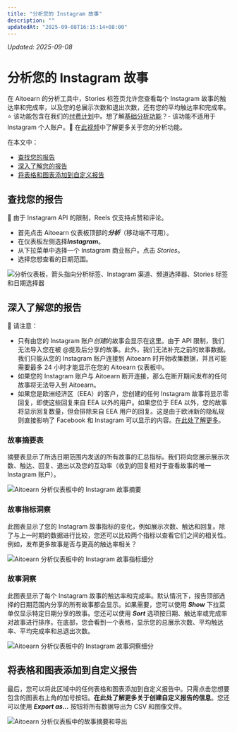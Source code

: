 ```yaml
---
title: "分析您的 Instagram 故事"
description: ""
updatedAt: "2025-09-08T16:15:14+08:00"
---
```

<!-- UPDATED_AT -->
_Updated: 2025-09-08_

# 分析您的 Instagram 故事

在 Aitoearn 的分析工具中，Stories 标签页允许您查看每个 Instagram 故事的触达率和完成率，以及您的总展示次数和退出次数，还有您的平均触达率和完成率。⭐️ 该功能包含在我们的[付费计划](https://aitoearn.helpscoutdocs.com/article/595-功能-可用-on-each-aitoearn-plan)中。想了解[基础分析功能](https://支持.aitoearn.com//支持.aitoearn.com/article/517-insights-on-shared-帖子-within-您的-发布功能-dashboard)？- 该功能不适用于 Instagram 个人账户。🎥 在[此视频](https://youtu.be/8MQ_bDys_sc)中了解更多关于您的分析功能。

在本文中：
- [查找您的报告](#h_507ac027-702d-4247-b667-7c64e53a103a)
- [深入了解您的报告](#h_2218dca5-c54c-4914-907d-b8afbc78df81)
- [将表格和图表添加到自定义报告](#h_07903a04-f319-4aa1-a4d8-651c6f3dec96)

## 查找您的报告

📝 由于 Instagram API 的限制，Reels 仅支持点赞和评论。

- 首先点击 Aitoearn 仪表板顶部的***分析***（移动端不可用）。
- 在仪表板左侧选择***Instagram***。
- 从下拉菜单中选择一个 Instagram 商业账户。点击 *Stories*。
- 选择您想查看的日期范围。

![分析仪表板，箭头指向分析标签、Instagram 渠道、频道选择器、Stories 标签和日期选择器](//d33v4339jhl8k0.cloudfront.net/docs/assets/64cb6cf86d4a3e191f237e66/images/661fe20fd21f4911eeb0e825/file-S4ywNJUjKu.jpg)

## 深入了解您的报告

📝 请注意：
- 只有由您的 Instagram 账户*创建*的故事会显示在这里。由于 API 限制，我们无法导入您在被 @提及后分享的故事。此外，我们无法补充之前的故事数据。我们只能从您的 Instagram 账户连接到 Aitoearn 时开始收集数据，并且可能需要最多 24 小时才能显示在您的 Aitoearn 仪表板中。
- 如果您的 Instagram 账户与 Aitoearn 断开连接，那么在断开期间发布的任何故事将无法导入到 Aitoearn。
- 如果您是欧洲经济区（EEA）的客户，您创建的任何 Instagram 故事将显示零回复，即使这些回复来自 EEA 以外的用户。如果您位于 EEA 以外，您的故事将显示回复数量，但会排除来自 EEA 用户的回复。这是由于欧洲新的隐私规则直接影响了 Facebook 和 Instagram 可以显示的内容。[在此处了解更多](https://www.Facebook.com/business/帮助/384262082655927)。

### 故事摘要表

摘要表显示了所选日期范围内发送的所有故事的汇总指标。我们将向您展示展示次数、触达、回复、退出以及您的互动率（收到的回复相对于查看故事的唯一 Instagram 账户）。

![Aitoearn 分析仪表板中的 Instagram 故事摘要](//d33v4339jhl8k0.cloudfront.net/docs/assets/64cb6cf86d4a3e191f237e66/images/6514995bf8eafb48f4e81341/img-1656503-1695848794-1287238376.png)

### 故事指标洞察

此图表显示了您的 Instagram 故事指标的变化，例如展示次数、触达和回复。除了与上一时期的数据进行比较，您还可以比较两个指标以查看它们之间的相关性。例如，发布更多故事是否与更高的触达率相关？

![Aitoearn 分析仪表板中的 Instagram 故事指标细分](//d33v4339jhl8k0.cloudfront.net/docs/assets/64cb6cf86d4a3e191f237e66/images/6514995cf8eafb48f4e81342/img-1656503-1695848794-91284969.png)

### 故事洞察

此图表显示了每个 Instagram 故事的触达率和完成率。默认情况下，报告顶部选择的日期范围内分享的所有故事都会显示。如果需要，您可以使用 ***Show*** 下拉菜单仅显示特定日期分享的故事。您还可以使用 ***Sort*** 选项按日期、触达率或完成率对故事进行排序。在底部，您会看到一个表格，显示您的总展示次数、平均触达率、平均完成率和总退出次数。

![Aitoearn 分析仪表板中的 Instagram 故事洞察细分](//d33v4339jhl8k0.cloudfront.net/docs/assets/64cb6cf86d4a3e191f237e66/images/6514995c8820396325b6fdbb/img-1656503-1695848794-1077997725.png)

## 将表格和图表添加到自定义报告

最后，您可以将此区域中的任何表格和图表添加到自定义报告中。只需点击您想要包含的图表右上角的加号按钮。**在此处了解更多关于创建自定义报告的信息**。您还可以使用 ***Export as...*** 按钮将所有数据导出为 CSV 和图像文件。

![Aitoearn 分析仪表板中的故事摘要和导出](//d33v4339jhl8k0.cloudfront.net/docs/assets/64cb6cf86d4a3e191f237e66/images/6514995c8820396325b6fdbc/img-1656503-1695848795-1369949093.png)

